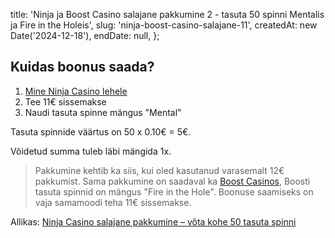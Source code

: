 
  title: 'Ninja ja Boost Casino salajane pakkumine 2 - tasuta 50 spinni Mentalis ja Fire in the Holeis',
  slug: 'ninja-boost-casino-salajane-11',
  createdAt: new Date('2024-12-18'),
  endDate: null,
};

<ArticleHeader image={headerImage} title={metadata.title} />

<BonusValid date={metadata.endDate} />

## Kuidas boonus saada?

1. [Mine Ninja Casino lehele](https://www.ninjacasino.com/ee)
2. Tee 11€ sissemakse
3. Naudi tasuta spinne mängus "Mental"

Tasuta spinnide väärtus on 50 x 0.10€ = 5€.

Võidetud summa tuleb läbi mängida 1x.

> Pakkumine kehtib ka siis, kui oled kasutanud varasemalt 12€ pakkumist.
> Sama pakkumine on saadaval ka [Boost Casinos](https://www.boostcasino.com/ee), Boosti tasuta spinnid on mängus "Fire in the Hole". Boonuse saamiseks on vaja samamoodi teha 11€ sissemakse.

Allikas: [Ninja Casino salajane pakkumine – võta kohe 50 tasuta spinni](https://www.kiirkasiinod.com/ninja-casino/)

<BonusUsed slug={metadata.slug} />

